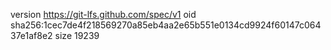version https://git-lfs.github.com/spec/v1
oid sha256:1cec7de4f218569270a85eb4aa2e65b551e0134cd9924f60147c06437e1af8e2
size 19239
